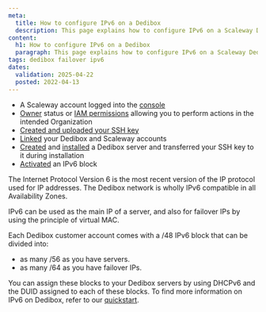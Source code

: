 ```yaml
---
meta:
  title: How to configure IPv6 on a Dedibox
  description: This page explains how to configure IPv6 on a Scaleway Dedibox
content:
  h1: How to configure IPv6 on a Dedibox
  paragraph: This page explains how to configure IPv6 on a Scaleway Dedibox
tags: dedibox failover ipv6
dates:
  validation: 2025-04-22
  posted: 2022-04-13
---
```



<DediboxScalewayMigration />

<Requirements />

- A Scaleway account logged into the [console](https://console.scaleway.com)
- [Owner](/iam/concepts/#owner) status or [IAM permissions](/iam/concepts/#permission) allowing you to perform actions in the intended Organization
- [Created and uploaded your SSH key](/organizations-and-projects/how-to/create-ssh-key/)
- [Linked](/dedibox-scaleway/how-to/link-dedibox-account/) your Dedibox and Scaleway accounts
- [Created](/dedibox-scaleway/how-to/order-dedibox/) and [installed](/dedibox-scaleway/how-to/install-dedibox/) a Dedibox server and transferred your SSH key to it during installation
- [Activated](/dedibox-scaleway/how-to/activate-ipv6-block/) an IPv6 block

The Internet Protocol Version 6 is the most recent version of the IP protocol used for IP addresses. The Dedibox network is wholly IPv6 compatible in all Availability Zones.

IPv6 can be used as the main IP of a server, and also for failover IPs by using the principle of virtual MAC.

Each Dedibox customer account comes with a /48 IPv6 block that can be divided into:
* as many /56 as you have servers.
* as many /64 as you have failover IPs.

You can assign these blocks to your Dedibox servers by using DHCPv6 and the DUID assigned to each of these blocks. To find more information on IPv6 on Dedibox, refer to our [quickstart](/dedibox-ipv6/quickstart/).